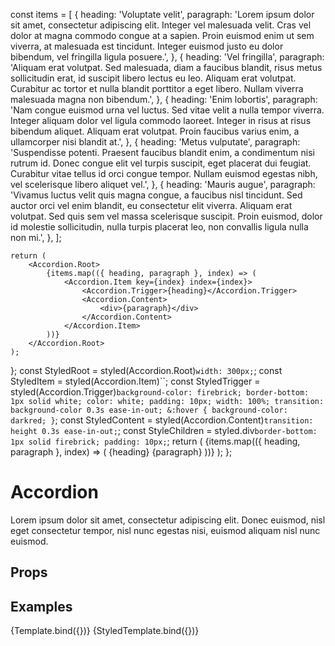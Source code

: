 const items = [
    {
        heading: 'Voluptate velit',
        paragraph:
            'Lorem ipsum dolor sit amet, consectetur adipiscing elit. Integer vel malesuada velit. Cras vel dolor at magna commodo congue at a sapien. Proin euismod enim ut sem viverra, at malesuada est tincidunt. Integer euismod justo eu dolor bibendum, vel fringilla ligula posuere.',
    },
    {
        heading: 'Vel fringilla',
        paragraph:
            'Aliquam erat volutpat. Sed malesuada, diam a faucibus blandit, risus metus sollicitudin erat, id suscipit libero lectus eu leo. Aliquam erat volutpat. Curabitur ac tortor et nulla blandit porttitor a eget libero. Nullam viverra malesuada magna non bibendum.',
    },
    {
        heading: 'Enim lobortis',
        paragraph:
            'Nam congue euismod urna vel luctus. Sed vitae velit a nulla tempor viverra. Integer aliquam dolor vel ligula commodo laoreet. Integer in risus at risus bibendum aliquet. Aliquam erat volutpat. Proin faucibus varius enim, a ullamcorper nisi blandit at.',
    },
    {
        heading: 'Metus vulputate',
        paragraph:
            'Suspendisse potenti. Praesent faucibus blandit enim, a condimentum nisi rutrum id. Donec congue elit vel turpis suscipit, eget placerat dui feugiat. Curabitur vitae tellus id orci congue tempor. Nullam euismod egestas nibh, vel scelerisque libero aliquet vel.',
    },
    {
        heading: 'Mauris augue',
        paragraph:
            'Vivamus luctus velit quis magna congue, a faucibus nisl tincidunt. Sed auctor orci vel enim blandit, eu consectetur elit viverra. Aliquam erat volutpat. Sed quis sem vel massa scelerisque suscipit. Proin euismod, dolor id molestie sollicitudin, nulla turpis placerat leo, non convallis ligula nulla non mi.',
    },
];

<Meta title="UI/Accordion" component={Accordion} />

    return (
        <Accordion.Root>
            {items.map(({ heading, paragraph }, index) => (
                <Accordion.Item key={index} index={index}>
                    <Accordion.Trigger>{heading}</Accordion.Trigger>
                    <Accordion.Content>
                        <div>{paragraph}</div>
                    </Accordion.Content>
                </Accordion.Item>
            ))}
        </Accordion.Root>
    );
};
    const StyledRoot = styled(Accordion.Root)`
        width: 300px;
    `;
    const StyledItem = styled(Accordion.Item)``;
    const StyledTrigger = styled(Accordion.Trigger)`
        background-color: firebrick;
        border-bottom: 1px solid white;
        color: white;
        padding: 10px;
        width: 100%;
        transition: background-color 0.3s ease-in-out;
        &:hover {
            background-color: darkred;
        }
    `;
    const StyledContent = styled(Accordion.Content)`
        transition: height 0.3s ease-in-out;
    `;
    const StyleChildren = styled.div`
        border-bottom: 1px solid firebrick;
        padding: 10px;
    `;
    return (
        <StyledRoot>
            {items.map(({ heading, paragraph }, index) => (
                <StyledItem key={index} index={index}>
                    <StyledTrigger>{heading}</StyledTrigger>
                    <StyledContent>
                        <StyleChildren>{paragraph}</StyleChildren>
                    </StyledContent>
                </StyledItem>
            ))}
        </StyledRoot>
    );
};

# Accordion

Lorem ipsum dolor sit amet, consectetur adipiscing elit. Donec euismod, nisl eget consectetur tempor, nisl nunc egestas nisi, euismod aliquam nisl nunc euismod.

## Props

<ArgsTable story="Default" />

## Examples

<Canvas>
    <Story name="Default">{Template.bind({})}</Story>
    <Story name="With Style And Animation">{StyledTemplate.bind({})}</Story>
</Canvas>

